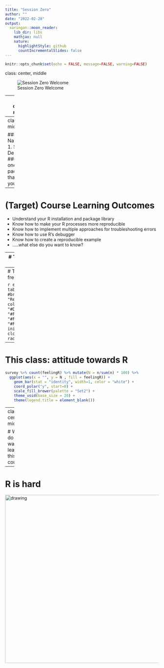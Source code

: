 ```yaml
---
title: "Session Zero"
author: ""
date: "2022-02-28"
output:
  xaringan::moon_reader:
    lib_dir: libs
    mathjax: null
    nature:
      highlightStyle: github
      countIncrementalSlides: false
---
```


```r
knitr::opts_chunk$set(echo = FALSE, message=FALSE, warning=FALSE)
```
class: center, middle

![Session Zero Welcome](images/session_zero2.jpg)

---
class: center, middle

# Introductions

---
class: middle

### 1. Name   
### 1. School + Department   
### 1. The one R package that *saved* you   

---
# (Target) Course Learning Outcomes

* Understand your R installation and package library
* Know how to make your R processes more reproducible
* Know how to implement multiple approaches for troubleshooting errors
* Know how to use R's debugger
* Know how to create a reproducible example
* .....what else do you want to know? 

---
# This Class: Years Using R

```r
library(ggplot2); library(googlesheets4); library(dplyr); library(RColorBrewer)
survey_url <- "https://docs.google.com/spreadsheets/d/1vOBNZHZOwdRSu1tYz63zu7Lzv2Ci4DAzD-SnIgVT_wk/edit?usp=sharing"
survey <- read_sheet(survey_url)
colnames(survey) = c("timestamp", "yearsR", "freqR", "feelingR", "challenges")

survey$yearsR <- factor(survey$yearsR, 
                       levels = c("less than 1 year", "1 year","2 years",
                                  "3 years", "4 years", "5 years or more"),
                       labels = c("<1", "1", "2", "3", "4", "5") )
survey$freqR <- factor(survey$freqR, 
                       levels = c("Daily (that is, every work day)", 
                                  "weekly", "monthly", 
                                  "less frequently than monthly", 
                                  "comes and goes depending on time of year and/or work reponsibilities"), 
                       labels = c("daily", "weekly", "monthly", "<monthly",
                                  "variable"))
levs <- unique(survey$feelingR)
survey$feelingR <- factor(survey$feelingR, levels = levs, 
                          labels = c("needlessly challenging", "Love it!", "no opinion",
                                     "works fine", "works but frutrating"))
```

```r
years <- table(survey$yearsR)
#brewer.pal(6, "Reds")
pie(years, col = c("#FEE5D9", "#FCBBA1", "#FC9272",
                   "#FB6A4A", "#DE2D26", "#A50F15"),
    init.angle = 90, clockwise = TRUE, radius = 1, cex = 2)
```

---
# This class: usage frequency

```r
exp <- table(survey$freqR)
#brewer.pal(6, "Reds")
pie(exp, col = c("#A50F15", "#DE2D26",  "#FB6A4A", "#FCAE91", "#FEE5D9"),
    init.angle = 90, clockwise = TRUE, radius = 1, cex= 2)
```

---
# This class: attitude towards R

```r
survey %>% count(feelingR) %>% mutate(N = n/sum(n) * 100) %>% 
  ggplot(aes(x = "", y = N , fill = feelingR)) +
    geom_bar(stat = "identity", width=1, color = "white") +
    coord_polar("y", start=0) +
    scale_fill_brewer(palette = "Set2") +
    theme_void(base_size = 20) +
    theme(legend.title = element_blank())
```

---
class: center, middle

# What do you want to learn in this course? 

---
# R is hard

[<img src="images/mayIhelp.png" alt="drawing" width="550">](https://gitter.im/Idaho-ag-stats/2022-what-they-forgot-workshop#)


